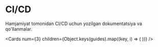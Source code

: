 
# CI/CD

Hamjamiyat tomonidan CI/CD uchun yozilgan dokumentatsiya va qo'llanmalar.

<Cards
  num={3}
  children={Object.keys(guides).map((key, i) => (
    <Card
      key={i}
      title={guides[key].title}
      description={guides[key].description}
      icon={guides[key].icon}
      href={guides[key].href}
    />
  ))}
/>
